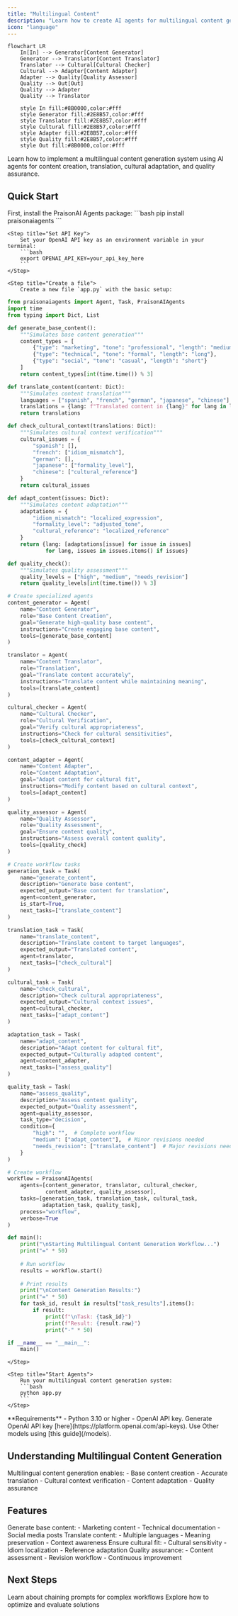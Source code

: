 ```yaml
---
title: "Multilingual Content"
description: "Learn how to create AI agents for multilingual content generation and cultural adaptation."
icon: "language"
---
```


```mermaid
flowchart LR
    In[In] --> Generator[Content Generator]
    Generator --> Translator[Content Translator]
    Translator --> Cultural[Cultural Checker]
    Cultural --> Adapter[Content Adapter]
    Adapter --> Quality[Quality Assessor]
    Quality --> Out[Out]
    Quality --> Adapter
    Quality --> Translator
    
    style In fill:#8B0000,color:#fff
    style Generator fill:#2E8B57,color:#fff
    style Translator fill:#2E8B57,color:#fff
    style Cultural fill:#2E8B57,color:#fff
    style Adapter fill:#2E8B57,color:#fff
    style Quality fill:#2E8B57,color:#fff
    style Out fill:#8B0000,color:#fff
```

Learn how to implement a multilingual content generation system using AI agents for content creation, translation, cultural adaptation, and quality assurance.

## Quick Start

<Steps>
    <Step title="Install Package">
        First, install the PraisonAI Agents package:
        ```bash
        pip install praisonaiagents
        ```
    </Step>

    <Step title="Set API Key">
        Set your OpenAI API key as an environment variable in your terminal:
        ```bash
        export OPENAI_API_KEY=your_api_key_here
        ```
    </Step>

    <Step title="Create a file">
        Create a new file `app.py` with the basic setup:
```python
from praisonaiagents import Agent, Task, PraisonAIAgents
import time
from typing import Dict, List

def generate_base_content():
    """Simulates base content generation"""
    content_types = [
        {"type": "marketing", "tone": "professional", "length": "medium"},
        {"type": "technical", "tone": "formal", "length": "long"},
        {"type": "social", "tone": "casual", "length": "short"}
    ]
    return content_types[int(time.time()) % 3]

def translate_content(content: Dict):
    """Simulates content translation"""
    languages = ["spanish", "french", "german", "japanese", "chinese"]
    translations = {lang: f"Translated content in {lang}" for lang in languages}
    return translations

def check_cultural_context(translations: Dict):
    """Simulates cultural context verification"""
    cultural_issues = {
        "spanish": [],
        "french": ["idiom_mismatch"],
        "german": [],
        "japanese": ["formality_level"],
        "chinese": ["cultural_reference"]
    }
    return cultural_issues

def adapt_content(issues: Dict):
    """Simulates content adaptation"""
    adaptations = {
        "idiom_mismatch": "localized_expression",
        "formality_level": "adjusted_tone",
        "cultural_reference": "localized_reference"
    }
    return {lang: [adaptations[issue] for issue in issues] 
            for lang, issues in issues.items() if issues}

def quality_check():
    """Simulates quality assessment"""
    quality_levels = ["high", "medium", "needs_revision"]
    return quality_levels[int(time.time()) % 3]

# Create specialized agents
content_generator = Agent(
    name="Content Generator",
    role="Base Content Creation",
    goal="Generate high-quality base content",
    instructions="Create engaging base content",
    tools=[generate_base_content]
)

translator = Agent(
    name="Content Translator",
    role="Translation",
    goal="Translate content accurately",
    instructions="Translate content while maintaining meaning",
    tools=[translate_content]
)

cultural_checker = Agent(
    name="Cultural Checker",
    role="Cultural Verification",
    goal="Verify cultural appropriateness",
    instructions="Check for cultural sensitivities",
    tools=[check_cultural_context]
)

content_adapter = Agent(
    name="Content Adapter",
    role="Content Adaptation",
    goal="Adapt content for cultural fit",
    instructions="Modify content based on cultural context",
    tools=[adapt_content]
)

quality_assessor = Agent(
    name="Quality Assessor",
    role="Quality Assessment",
    goal="Ensure content quality",
    instructions="Assess overall content quality",
    tools=[quality_check]
)

# Create workflow tasks
generation_task = Task(
    name="generate_content",
    description="Generate base content",
    expected_output="Base content for translation",
    agent=content_generator,
    is_start=True,
    next_tasks=["translate_content"]
)

translation_task = Task(
    name="translate_content",
    description="Translate content to target languages",
    expected_output="Translated content",
    agent=translator,
    next_tasks=["check_cultural"]
)

cultural_task = Task(
    name="check_cultural",
    description="Check cultural appropriateness",
    expected_output="Cultural context issues",
    agent=cultural_checker,
    next_tasks=["adapt_content"]
)

adaptation_task = Task(
    name="adapt_content",
    description="Adapt content for cultural fit",
    expected_output="Culturally adapted content",
    agent=content_adapter,
    next_tasks=["assess_quality"]
)

quality_task = Task(
    name="assess_quality",
    description="Assess content quality",
    expected_output="Quality assessment",
    agent=quality_assessor,
    task_type="decision",
    condition={
        "high": "",  # Complete workflow
        "medium": ["adapt_content"],  # Minor revisions needed
        "needs_revision": ["translate_content"]  # Major revisions needed
    }
)

# Create workflow
workflow = PraisonAIAgents(
    agents=[content_generator, translator, cultural_checker, 
            content_adapter, quality_assessor],
    tasks=[generation_task, translation_task, cultural_task, 
           adaptation_task, quality_task],
    process="workflow",
    verbose=True
)

def main():
    print("\nStarting Multilingual Content Generation Workflow...")
    print("=" * 50)
    
    # Run workflow
    results = workflow.start()
    
    # Print results
    print("\nContent Generation Results:")
    print("=" * 50)
    for task_id, result in results["task_results"].items():
        if result:
            print(f"\nTask: {task_id}")
            print(f"Result: {result.raw}")
            print("-" * 50)

if __name__ == "__main__":
    main()
```
    </Step>

    <Step title="Start Agents">
        Run your multilingual content generation system:
        ```bash
        python app.py
        ```
    </Step>
</Steps>

<Note>
  **Requirements**
  - Python 3.10 or higher
  - OpenAI API key. Generate OpenAI API key [here](https://platform.openai.com/api-keys). Use Other models using [this guide](/models).   
</Note>

## Understanding Multilingual Content Generation

<Card title="What is Multilingual Content Generation?" icon="question">
  Multilingual content generation enables:
  - Base content creation
  - Accurate translation
  - Cultural context verification
  - Content adaptation
  - Quality assurance
</Card>

## Features

<CardGroup cols={2}>
  <Card title="Content Generation" icon="pen">
    Generate base content:
    - Marketing content
    - Technical documentation
    - Social media posts
  </Card>
  <Card title="Translation" icon="language">
    Translate content:
    - Multiple languages
    - Meaning preservation
    - Context awareness
  </Card>
  <Card title="Cultural Adaptation" icon="globe">
    Ensure cultural fit:
    - Cultural sensitivity
    - Idiom localization
    - Reference adaptation
  </Card>
  <Card title="Quality Control" icon="check">
    Quality assurance:
    - Content assessment
    - Revision workflow
    - Continuous improvement
  </Card>
</CardGroup>

## Next Steps

<CardGroup cols={2}>
  <Card title="Prompt Chaining" icon="link" href="/features/promptchaining">
    Learn about chaining prompts for complex workflows
  </Card>
  <Card title="Evaluator Optimizer" icon="gauge" href="/features/evaluator-optimiser">
    Explore how to optimize and evaluate solutions
  </Card>
</CardGroup> 